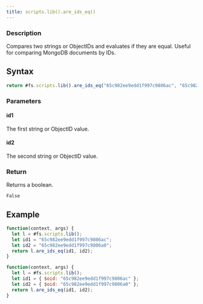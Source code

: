 ```yaml
---
title: scripts.lib().are_ids_eq()
---
```


### Description

Compares two strings or ObjectIDs and evaluates if they are equal. Useful for comparing MongoDB documents by IDs.

## Syntax

```js
return #fs.scripts.lib().are_ids_eq("65c982ee9edd1f997c9806ac", "65c982ee9edd1f997c9806a0");
```

### Parameters

#### id1

The first string or ObjectID value.

#### id2

The second string or ObjectID value.

### Return

Returns a boolean.

```
False
```

## Example

```js
function(context, args) {
  let l = #fs.scripts.lib();
  let id1 = "65c982ee9edd1f997c9806ac";
  let id2 = "65c982ee9edd1f997c9806a0";
  return l.are_ids_eq(id1, id2);
}
```

```js
function(context, args) {
  let l = #fs.scripts.lib();
  let id1 = { $oid: "65c982ee9edd1f997c9806ac" };
  let id2 = { $oid: "65c982ee9edd1f997c9806a0" };
  return l.are_ids_eq(id1, id2);
}
```
